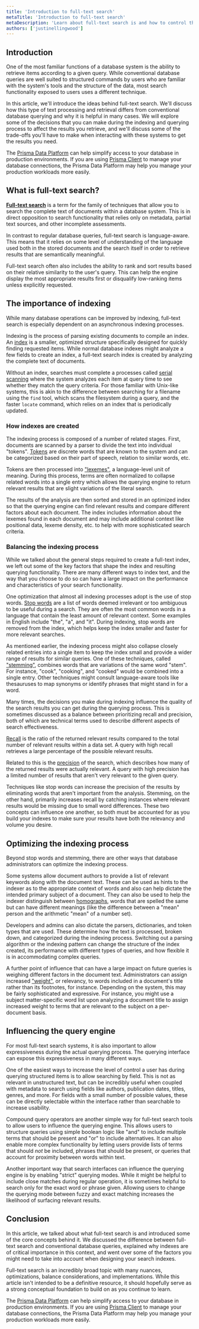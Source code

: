 ```yaml
---
title: 'Introduction to full-text search'
metaTitle: 'Introduction to full-text search'
metaDescription: 'Learn about full-text search is and how to control the indexing and querying processes for better results.'
authors: ['justinellingwood']
---
```


## Introduction

One of the most familiar functions of a database system is the ability to retrieve items according to a given query.  While conventional database queries are well suited to structured commands by users who are familiar with the system's tools and the structure of the data, most search functionality exposed to users uses a different technique.

In this article, we'll introduce the ideas behind full-text search.  We'll discuss how this type of text processing and retrieval differs from conventional database querying and why it is helpful in many cases.  We will explore some of the decisions that you can make during the indexing and querying process to affect the results you retrieve, and we'll discuss some of the trade-offs you'll have to make when interacting with these systems to get the results you need.

<PrismaOutlinks>

The [Prisma Data Platform](https://www.prisma.io/data-platform) can help simplify access to your database in production environments.  If you are using [Prisma Client](https://www.prisma.io/docs/concepts/components/prisma-client) to manage your database connections, the Prisma Data Platform may help you manage your production workloads more easily.

</PrismaOutlinks>

## What is full-text search?

**[Full-text search](/intro/database-glossary#full-text-search)** is a term for the family of techniques that allow you to search the complete text of documents within a database system.  This is in direct opposition to search functionality that relies only on metadata, partial text sources, and other incomplete assessments.

In contrast to regular database queries, full-text search is language-aware.  This means that it relies on some level of understanding of the language used both in the stored documents and the search itself in order to retrieve results that are semantically meaningful.

Full-text search often also includes the ability to rank and sort results based on their relative similarity to the user's query.  This can help the engine display the most appropriate results first or disqualify low-ranking items unless explicitly requested.


## The importance of indexing

While many database operations can be improved by indexing, full-text search is especially dependent on an asynchronous indexing processes.

Indexing is the process of parsing existing documents to compile an index.  An [index](/intro/database-glossary#index) is a smaller, optimized structure specifically designed for quickly finding requested items.  While normal database indexes might analyze a few fields to create an index, a full-text search index is created by analyzing the complete text of documents.

Without an index, searches must complete a processes called [serial scanning](/intro/database-glossary#serial-scanning) where the system analyzes each item at query time to see whether they match the query criteria.  For those familiar with Unix-like systems, this is akin to the difference between searching for a filename using the `find` tool, which scans the filesystem during a query, and the faster `locate` command, which relies on an index that is periodically updated.

### How indexes are created

The indexing process is composed of a number of related stages.  First, documents are scanned by a parser to divide the text into individual "tokens".  [Tokens](/intro/database-glossary#token) are discrete words that are known to the system and can be categorized based on their part of speech, relation to similar words, etc.

Tokens are then processed into ["lexemes"](/intro/database-glossary#lexeme), a language-level unit of meaning.  During this process, terms are often normalized to collapse related words into a single entry which allows the querying engine to return relevant results that are slight variations of the literal search.

The results of the analysis are then sorted and stored in an optimized index so that the querying engine can find relevant results and compare different factors about each document.  The index includes information about the lexemes found in each document and may include additional context like positional data, lexeme density, etc. to help with more sophisticated search criteria.

### Balancing the indexing process

While we talked about the general steps required to create a full-text index, we left out some of the key factors that shape the index and resulting querying functionality.  There are many different ways to index text, and the way that you choose to do so can have a large impact on the performance and characteristics of your search functionality.

One optimization that almost all indexing processes adopt is the use of stop words.  [Stop words](/intro/database-glossary#stop-words) are a list of words deemed irrelevant or too ambiguous to be useful during a search.  They are often the most common words in a language that contain the least amount of relevant context.  Some examples in English include "the", "a", and "it".  During indexing, stop words are removed from the index, which helps keep the index smaller and faster for more relevant searches.

As mentioned earlier, the indexing process might also collapse closely related entries into a single item to keep the index small and provide a wider range of results for similar queries.  One of these techniques, called ["stemming"](/intro/database-glossary#stemming), combines words that are variations of the same word "stem".  For instance, "cook", "cooking", and "cooked" would be combined into a single entry.  Other techniques might consult language-aware tools like thesauruses to map synonyms or identify phrases that might stand in for a word.

Many times, the decisions you make during indexing influence the quality of the search results you can get during the querying process.  This is sometimes discussed as a balance between prioritizing recall and precision, both of which are technical terms used to describe different aspects of search effectiveness.

[Recall](/intro/database-glossary#recall) is the ratio of the returned relevant results compared to the total number of relevant results within a data set.  A query with high recall retrieves a large percentage of the possible relevant results.

Related to this is the [precision](/intro/database-glossary#precision) of the search, which describes how many of the returned results were actually relevant.  A query with high precision has a limited number of results that aren't very relevant to the given query.

Techniques like stop words can increase the precision of the results by eliminating words that aren't important from the analysis.  Stemming, on the other hand, primarily increases recall by catching instances where relevant results would be missing due to small word differences.  These two concepts can influence one another, so both must be accounted for as you build your indexes to make sure your results have both the relevancy and volume you desire.

## Optimizing the indexing process

Beyond stop words and stemming, there are other ways that database administrators can optimize the indexing process.

Some systems allow document authors to provide a list of relevant keywords along with the document text.  These can be used as hints to the indexer as to the appropriate context of words and also can help dictate the intended primary subject of a document.  They can also be used to help the indexer distinguish between [homographs](https://en.wikipedia.org/wiki/Homograph), words that are spelled the same but can have different meanings (like the difference between a "mean" person and the arithmetic "mean" of a number set).

Developers and admins can also dictate the parsers, dictionaries, and token types that are used.  These determine how the text is processed, broken down, and categorized during the indexing process.  Switching out a parsing algorithm or the indexing pattern can change the structure of the index created, its performance with different types of queries, and how flexible it is in accommodating complex queries.

A further point of influence that can have a large impact on future queries is weighing different factors in the document text.  Administrators can assign increased ["weight"](/intro/database-glossary#search-weight), or relevancy, to words included in a document's title rather than its footnotes, for instance.  Depending on the system, this may be fairly sophisticated and expressive.  For instance, you might use a subject matter-specific word list upon analyzing a document title to assign increased weight to terms that are relevant to the subject on a per-document basis.


## Influencing the query engine

For most full-text search systems, it is also important to allow expressiveness during the actual querying process.  The querying interface can expose this expressiveness in many different ways.

One of the easiest ways to increase the level of control a user has during querying structured items is to allow searching by field.  This is not as relevant in unstructured text, but can be incredibly useful when coupled with metadata to search using fields like authors, publication dates, titles, genres, and more.  For fields with a small number of possible values, these can be directly selectable within the interface rather than searchable to increase usability.

Compound query operators are another simple way for full-text search tools to allow users to influence the querying engine.  This allows users to structure queries using simple boolean logic like "and" to include multiple terms that should be present and "or" to include alternatives.  It can also enable more complex functionality by letting users provide lists of terms that should *not* be included, phrases that should be present, or queries that account for proximity between words within text.

Another important way that search interfaces can influence the querying engine is by enabling "strict" querying modes.  While it might be helpful to include close matches during regular operation, it is sometimes helpful to search only for the exact word or phrase given.  Allowing users to change the querying mode between fuzzy and exact matching increases the likelihood of surfacing relevant results.

## Conclusion

In this article, we talked about what full-text search is and introduced some of the core concepts behind it.  We discussed the difference between full-text search and conventional database queries, explained why indexes are of critical importance in this context, and went over some of the factors you might need to take into account when designing your search indexes.

Full-text search is an incredibly broad topic with many nuances, optimizations, balance considerations, and implementations.  While this article isn't intended to be a definitive resource, it should hopefully serve as a strong conceptual foundation to build on as you continue to learn.

<PrismaOutlinks>

The [Prisma Data Platform](https://www.prisma.io/data-platform) can help simplify access to your database in production environments.  If you are using [Prisma Client](https://www.prisma.io/docs/concepts/components/prisma-client) to manage your database connections, the Prisma Data Platform may help you manage your production workloads more easily.

</PrismaOutlinks>
